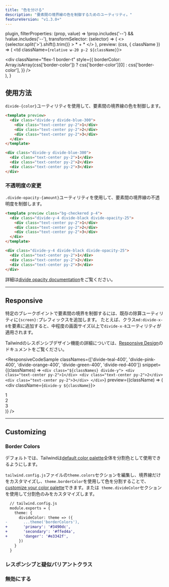 ```yaml
---
title: "色を分ける"
description: "要素間の境界線の色を制御するためのユーティリティ。"
featureVersion: "v1.3.0+"
---
```



  plugin,
  filterProperties: (prop, value) => !prop.includes('--') && !value.includes('--'),
  transformSelector: (selector) => (
    <>
      {selector.split('>').shift().trim()} <span className="ml-1 text-purple-300">> * + *</span>
    </>
  ),
  preview: (css, { className }) => (
    <td className={`relative w-20 p-2 ${className}`}>
      <div className="absolute inset-0 flex flex-col m-2">
        <div className="flex-1" />
        <div
          className="flex-1 border-t"
          style={{
            borderColor: Array.isArray(css['border-color'])
              ? css['border-color'][0]
              : css['border-color'],
          }}
        />
      </div>
    </td>
  ),
}

## 使用方法

`divide-{color}`ユーティリティを使用して、要素間の境界線の色を制御します。

```html
<template preview>
  <div class="divide-y divide-blue-300">
    <div class="text-center py-2">1</div>
    <div class="text-center py-2">2</div>
    <div class="text-center py-2">3</div>
  </div>
</template>

<div class="divide-y divide-blue-300">
  <div class="text-center py-2">1</div>
  <div class="text-center py-2">2</div>
  <div class="text-center py-2">3</div>
</div>
```

### <Heading badge="v1.4.0+">不透明度の変更</Heading>

`.divide-opacity-{amount}`ユーティリティを使用して、要素間の境界線の不透明度を制御します。

```html
<template preview class="bg-checkered p-4">
  <div class="divide-y-4 divide-black divide-opacity-25">
    <div class="text-center py-2">1</div>
    <div class="text-center py-2">2</div>
    <div class="text-center py-2">3</div>
  </div>
</template>

<div class="divide-y-4 divide-black divide-opacity-25">
  <div class="text-center py-2">1</div>
  <div class="text-center py-2">2</div>
  <div class="text-center py-2">3</div>
</div>
```

詳細は[divide opacity documentation](/docs/divide-opacity)をご覧ください。

---

## Responsive

特定のブレークポイントで要素間の境界を制御するには、既存の除算ユーティリティに`{screen}:`プレフィックスを追加します。
たとえば、クラス`md:divide-x-8`を要素に追加すると、中程度の画面サイズ以上で`divide-x-8`ユーティリティが適用されます。

Tailwindのレスポンシブデザイン機能の詳細については、[Responsive Design](/docs/responsive-design)のドキュメントをご覧ください。

<ResponsiveCodeSample
  classNames={['divide-teal-400', 'divide-pink-400', 'divide-orange-400', 'divide-green-400', 'divide-red-400']}
  snippet={(classNames) => `
    <div class="${classNames} divide-y">
      <div class="text-center py-2">1</div>
      <div class="text-center py-2">2</div>
      <div class="text-center py-2">3</div>
    </div>
  `}
  preview={(className) => (
    <div className={`divide-y ${className}`}>
      <div className="text-center py-2">1</div>
      <div className="text-center py-2">2</div>
      <div className="text-center py-2">3</div>
    </div>
  )}
/>

---

## Customizing

### Border Colors

デフォルトでは、Tailwindは[default color palette](/docs/customizing-colors#default-color-palette)全体を分割色として使用できるようにします。

`tailwind.config.js`ファイルの`theme.colors`セクションを編集し、境界線だけをカスタマイズし、`theme.borderColor`を使用して色を分割することで、[customize your color palette](/docs/colors#customizing)できます。または` theme.divideColor`セクションを使用して分割色のみをカスタマイズします。

```diff
  // tailwind.config.js
  module.exports = {
    theme: {
      divideColor: theme => ({
-       ...theme('borderColors'),
+       'primary': '#3490dc',
+       'secondary': '#ffed4a',
+       'danger': '#e3342f',
      })
    }
  }
```

### レスポンシブと疑似バリアントクラス

<Variants plugin="divideColor" />

### 無効にする

<Disabling plugin="divideColor" />

